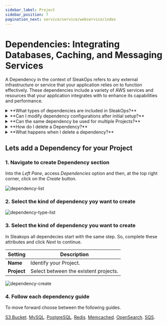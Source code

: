 ```yaml
---
sidebar_label: Project
sidebar_position: 7
pagination_next: service/service/webservice/index
---
```



# Dependencies: Integrating Databases, Caching, and Messaging Services

A Dependency in the context of SleakOps refers to any external infrastructure or service that your application relies on to function effectively. These dependencies include a variety of AWS services and resources that your application integrates with to enhance its capabilities and performance.

<details>
<summary>
**What types of dependencies are included in SleakOps?**
</summary>
Here’s the updated list of dependencies included in SleakOps:
  1. **Databases**
    - **Amazon RDS**: Managed relational databases such as MySQL, PostgreSQL, and others.
  2. **Caching Services**
    - **Amazon ElastiCache for Redis**: In-memory data store for caching frequently accessed data.
    - **Amazon ElastiCache for Memcached**: In-memory caching service for improved performance and reduced database load.
  3. **Object Storage**
    - **Amazon S3**: Scalable and secure object storage for storing and retrieving any amount of data.
  4. **Search and Analytics**
    - **Amazon OpenSearch**: A powerful search and analytics engine for exploring and visualizing data, enabling real-time insights and decision-making.
  5. **Message Queuing**
    - **Amazon SQS**: Fully managed message queuing service that enables you to decouple components and enhance application scalability and reliability.
    - **RabbitMQ**: A widely used open-source message broker that facilitates reliable messaging and integration between application components.

These dependencies integrate seamlessly with SleakOps, providing a comprehensive suite of AWS and open-source services to enhance your application's functionality, performance, and scalability.
</details>

<details>
<summary>
**Can I modify dependency configurations after initial setup?**
</summary>
Yes, you can update dependency configurations at any time. Make sure to save any changes in the SleakOps interface to apply the updates.
</details>

<details>
<summary>
**Can the same dependency be used for multiple Projects?**
</summary>
At the moment this is not possible, you need one dependency per each project.
</details>

<details>
<summary>
**How do I delete a Dependency?**
</summary>
By accessing the *Dependency Listing* and clicking the delete option.
</details>

<details>
<summary>
**What happens when I delete a dependency?**
</summary>
By deleting a dependency, SleakOps will remove all the information related to it and all what is related to it will stop working. To solve that SleakOps create a Deployment in PENDING_APPROVAL status, that must be run manually ASAP to stop the downtime. 
In case you delete a database, SleakOps will generate a final snapshot before its deletion.
</details>

## Lets add a Dependency for your Project
### 1. Navigate to create Dependency section
Into the _Left Pane_, access _Dependencies_ option and then, at the top right corner, click on the _Create_ button.

<Zoom overlayBgColorEnd="rgba(255, 255, 255, 0.8)">
<img
    src="/img/dependency/dependency-list.png"
    alt="dependency-list"
/>
</Zoom>

### 2. Select the kind of dependency yoy want to create
<Zoom overlayBgColorEnd="rgba(255, 255, 255, 0.8)">
<img
    src="/img/dependency/dependency-type-list.png"
    alt="dependency-type-list"
/>
</Zoom>

### 3. Select the kind of dependency you want to create
In Sleakops all dependecies start with the same step. So, complete these attributes and click _Next_ to continue.

| **Setting** | **Description** |
| --- | --- |
| **Name** | Identify your Project. |
| **Project** | Select between the existent projects. |

<Zoom overlayBgColorEnd="rgba(255, 255, 255, 0.8)">
<img
    src="/img/dependency/dependency-create.png"
    alt="dependency-create"
/>
</Zoom>

### 4. Follow each dependency guide
To move forward choose between the following guides.

[S3 Bucket](/dependency/s3bucket-aws).
[MySQL](/dependency/mysql-aws).
[PostgreSQL](/dependency/postgresql-aws).
[Redis](/dependency/redis-aws).
[Memcached](/dependency/memcached-aws).
[OpenSearch](/dependency/opensearch-aws).
[SQS](/dependency/sqs-aws).
